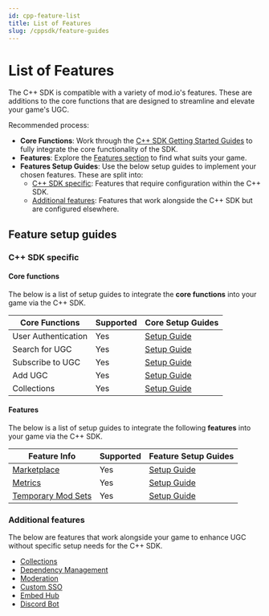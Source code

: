 ```yaml
---
id: cpp-feature-list
title: List of Features
slug: /cppsdk/feature-guides
---
```


# List of Features
The C++ SDK is compatible with a variety of mod.io's features. These are additions to the core functions that are designed to streamline and elevate your game's UGC. 

Recommended process:

* **Core Functions**: Work through the [C++ SDK Getting Started Guides](/cppsdk/#c-sdk-core-setup-guides) to fully integrate the core functionality of the SDK.
* **Features**: Explore the [Features section](/features) to find what suits your game. 
* **Features Setup Guides**: Use the below setup guides to implement your chosen features. These are split into: 
    * [C++ SDK specific](#c-sdk-specific): Features that require configuration within the C++ SDK. 
    * [Additional features](#additional-features): Features that work alongside the C++ SDK but are configured elsewhere.

## Feature setup guides

### C++ SDK specific

#### Core functions

The below is a list of setup guides to integrate the **core functions** into your game via the C++ SDK.

| **Core Functions**    | **Supported** | **Core Setup Guides** |
| -------- | ------- | ------- |
| User Authentication   | Yes    | [Setup Guide](/cppsdk/user-authentication)   |
| Search for UGC   | Yes    | [Setup Guide](/cppsdk/searching-ugc)   |
| Subscribe to UGC   | Yes    | [Setup Guide](/cppsdk/subscribing)   |
| Add UGC   | Yes    | [Setup Guide](/cppsdk/adding-ugc)   |
| Collections   | Yes    | [Setup Guide](/cppsdk/collections)   |

#### Features

The below is a list of setup guides to integrate the following **features** into your game via the C++ SDK.

| **Feature Info**    | **Supported** | **Feature Setup Guides** |
| -------- | ------- | ------- |
| [Marketplace](https://docs.mod.io/monetization/marketplace/)   | Yes    | [Setup Guide](/cppsdk/marketplace)   |
| [Metrics](https://docs.mod.io/metrics/)   | Yes    | [Setup Guide](/cppsdk/metrics)   |
| [Temporary Mod Sets](https://docs.mod.io/multiplayer/temporary-mods)   | Yes    | [Setup Guide](/cppsdk/temporary-mods)   |

### Additional features

The below are features that work alongside your game to enhance UGC without specific setup needs for the C++ SDK.

* [Collections](https://docs.mod.io/collections)
* [Dependency Management](https://docs.mod.io/dependency-management/)
* [Moderation](https://docs.mod.io/moderation/)
* [Custom SSO](https://docs.mod.io/authentication/openid/)
* [Embed Hub](https://docs.mod.io/embed-hub)
* [Discord Bot](https://docs.mod.io//discord/)